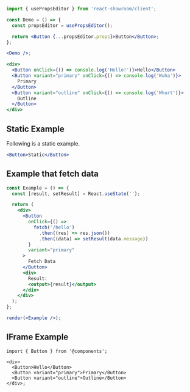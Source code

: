 ```jsx
import { usePropsEditor } from 'react-showroom/client';

const Demo = () => {
  const propsEditor = usePropsEditor();

  return <Button {...propsEditor.props}>Button</Button>;
};

<Demo />;
```

```jsx
<div>
  <Button onClick={() => console.log('Hello!')}>Hello</Button>
  <Button variant="primary" onClick={() => console.log('Wuha')}>
    Primary
  </Button>
  <Button variant="outline" onClick={() => console.log('Whurt')}>
    Outline
  </Button>
</div>
```

## Static Example

Following is a static example.

```jsx static
<Button>Static</Button>
```

## Example that fetch data

```jsx
const Example = () => {
  const [result, setResult] = React.useState('');

  return (
    <div>
      <Button
        onClick={() =>
          fetch('/hello')
            .then((res) => res.json())
            .then((data) => setResult(data.message))
        }
        variant="primary"
      >
        Fetch Data
      </Button>
      <div>
        Result:
        <output>{result}</output>
      </div>
    </div>
  );
};

render(<Example />);
```

## IFrame Example

```tsx frame
import { Button } from '@components';

<div>
  <Button>Hello</Button>
  <Button variant="primary">Primary</Button>
  <Button variant="outline">Outline</Button>
</div>;
```
